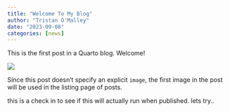```yaml
---
title: "Welcome To My Blog"
author: "Tristan O'Malley"
date: "2023-09-08"
categories: [news]
---
```


This is the first post in a Quarto blog. Welcome!

![](thumbnail.jpg)

Since this post doesn't specify an explicit `image`, the first image in the post will be used in the listing page of posts.


this is a check in to see if this will actually run when published. 
lets try..
